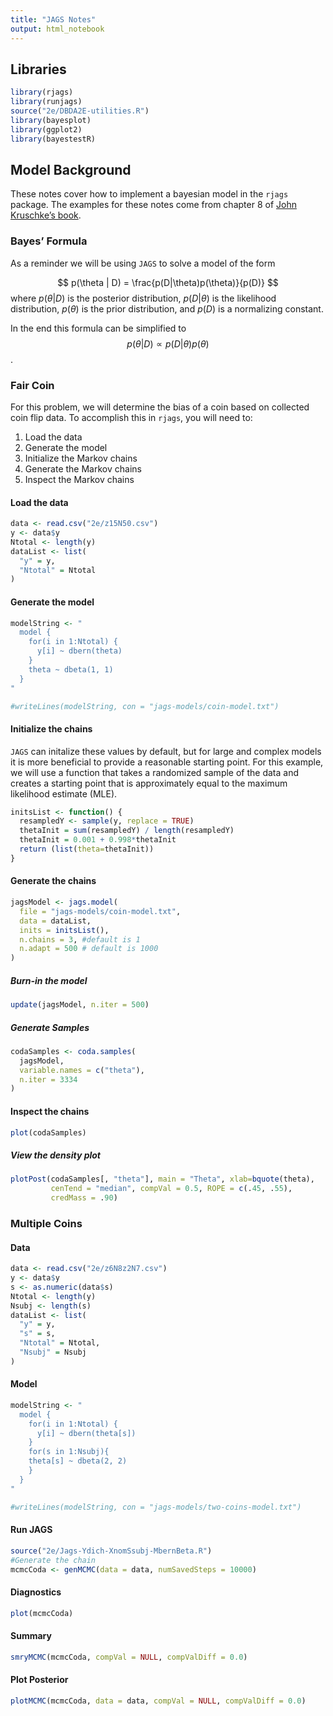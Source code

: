 ```yaml
---
title: "JAGS Notes"
output: html_notebook
---
```


## Libraries
```r
library(rjags)
library(runjags)
source("2e/DBDA2E-utilities.R")
library(bayesplot)
library(ggplot2)
library(bayestestR)
```


## Model Background

These notes cover how to implement a bayesian model in the ``rjags`` package. The examples for these notes come from chapter 8 of [John Kruschke's book](https://sites.google.com/site/doingbayesiandataanalysis/). 

### Bayes' Formula
As a reminder we will be using ``JAGS`` to solve a model of the form

$$
p(\theta | D) = \frac{p(D|\theta)p(\theta)}{p(D)}
$$
where $p(\theta|D)$ is the posterior distribution, $p(D|\theta)$ is the likelihood distribution, $p(\theta)$ is the prior distribution, and $p(D)$ is a normalizing constant.

In the end this formula can be simplified to $$p(\theta|D) \propto p(D|\theta)p(\theta)$$.

### Fair Coin
For this problem, we will determine the bias of a coin based on collected coin flip data. To accomplish this in ``rjags``, you will need to:

1. Load the data
2. Generate the model
3. Initialize the Markov chains
4. Generate the Markov chains
5. Inspect the Markov chains

#### Load the data

```r
data <- read.csv("2e/z15N50.csv")
y <- data$y
Ntotal <- length(y)
dataList <- list(
  "y" = y,
  "Ntotal" = Ntotal
)
```


#### Generate the model

```r
modelString <- "
  model {
    for(i in 1:Ntotal) {
      y[i] ~ dbern(theta)
    }
    theta ~ dbeta(1, 1)
  }
"

#writeLines(modelString, con = "jags-models/coin-model.txt")
```


#### Initialize the chains

``JAGS`` can initalize these values by default, but for large and complex models it is more beneficial to provide a reasonable starting point. For this example, we will use a function that takes a randomized sample of the data and creates a starting point that is approximately equal to the maximum likelihood estimate (MLE).

```r

initsList <- function() {
  resampledY <- sample(y, replace = TRUE)
  thetaInit = sum(resampledY) / length(resampledY)
  thetaInit = 0.001 + 0.998*thetaInit
  return (list(theta=thetaInit))
}
```


#### Generate the chains

```r
jagsModel <- jags.model(
  file = "jags-models/coin-model.txt",
  data = dataList,
  inits = initsList(),
  n.chains = 3, #default is 1
  n.adapt = 500 # default is 1000
)
```
##### Burn-in the model

```r
update(jagsModel, n.iter = 500)
```
##### Generate Samples

```r
codaSamples <- coda.samples(
  jagsModel,
  variable.names = c("theta"),
  n.iter = 3334
)

```


#### Inspect the chains
```r
plot(codaSamples)

```

##### View the density plot
```r
plotPost(codaSamples[, "theta"], main = "Theta", xlab=bquote(theta),
         cenTend = "median", compVal = 0.5, ROPE = c(.45, .55),
         credMass = .90)

```

### Multiple Coins

#### Data
```r
data <- read.csv("2e/z6N8z2N7.csv")
y <- data$y
s <- as.numeric(data$s)
Ntotal <- length(y)
Nsubj <- length(s)
dataList <- list(
  "y" = y,
  "s" = s,
  "Ntotal" = Ntotal,
  "Nsubj" = Nsubj
)

```

#### Model
```r
modelString <- "
  model {
    for(i in 1:Ntotal) {
      y[i] ~ dbern(theta[s])
    }
    for(s in 1:Nsubj){
    theta[s] ~ dbeta(2, 2)
    }
  }
"

#writeLines(modelString, con = "jags-models/two-coins-model.txt")

```

#### Run JAGS
```r
source("2e/Jags-Ydich-XnomSsubj-MbernBeta.R")
#Generate the chain
mcmcCoda <- genMCMC(data = data, numSavedSteps = 10000)
```

#### Diagnostics
```r
plot(mcmcCoda)

```

#### Summary
```r
smryMCMC(mcmcCoda, compVal = NULL, compValDiff = 0.0)

```

#### Plot Posterior
```r
plotMCMC(mcmcCoda, data = data, compVal = NULL, compValDiff = 0.0)
```


